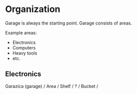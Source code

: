 # Organization

Garage is always the starting point. Garage consists of areas. 

Example areas:

- Electronics
- Computers
- Heavy tools
- etc.

## Electronics

Garazica (garage) / Area / Shelf / ? / Bucket / 
